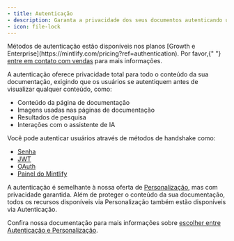 ```yaml
---
- title: Autenticação
- description: Garanta a privacidade dos seus documentos autenticando usuários
- icon: file-lock
---
```


<Info>
  Métodos de autenticação estão disponíveis nos planos [Growth e Enterprise](https://mintlify.com/pricing?ref=authentication). Por favor,{" "}
  <a href="mailto:sales@mintlify.com">entre em contato com vendas</a> para mais informações.
</Info>

A autenticação oferece privacidade total para todo o conteúdo da sua documentação, exigindo que os usuários se autentiquem antes de visualizar qualquer conteúdo, como:

* Conteúdo da página de documentação
* Imagens usadas nas páginas de documentação
* Resultados de pesquisa
* Interações com o assistente de IA

Você pode autenticar usuários através de métodos de handshake como:

* [Senha](./authentication-setup/password)
* [JWT](./authentication-setup/jwt)
* [OAuth](./authentication-setup/oauth)
* [Painel do Mintlify](./authentication-setup/mintlify)

A autenticação é semelhante à nossa oferta de [Personalização](./personalization), mas com privacidade garantida. Além de proteger o conteúdo da sua documentação, todos os recursos disponíveis via Personalização também estão disponíveis via Autenticação.

Confira nossa documentação para mais informações sobre [escolher entre Autenticação e Personalização](./authentication-vs-personalization).
